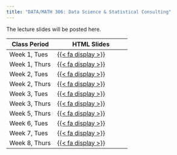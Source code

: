 ```yaml
---
title: "DATA/MATH 306: Data Science & Statistical Consulting"
---
```


The lecture slides will be posted here. 

::: column-screen-inset-right
| Class Period | HTML Slides           |
|-----------------|--------------------------|
| Week 1, Tues  | [{{< fa display >}}](https://mcconvil.github.io/data306f25/data306_wk01tues.html) | 
| Week 1, Thurs  | [{{< fa display >}}](https://mcconvil.github.io/data306f25/data306_wk01thurs.html) | 
| Week 2, Tues  | [{{< fa display >}}](https://mcconvil.github.io/data306f25/data306_wk02tues.html) | 
| Week 2, Thurs  | [{{< fa display >}}](https://mcconvil.github.io/data306f25/data306_wk02thurs.html) | 
| Week 3, Tues  | [{{< fa display >}}](https://mcconvil.github.io/data306f25/data306_wk03tues.html) | 
| Week 3, Thurs  | [{{< fa display >}}](https://mcconvil.github.io/data306f25/data306_wk03thurs.html) | 
| Week 5, Thurs  | [{{< fa display >}}](https://mcconvil.github.io/data306f25/data306_wk05thurs.html) | 
| Week 6, Tues  | [{{< fa display >}}](https://mcconvil.github.io/data306f25/data306_wk06tues.html) | 
| Week 7, Tues  | [{{< fa display >}}](https://mcconvil.github.io/data306f25/data306_wk07tues.html) |
| Week 8, Thurs  | [{{< fa display >}}](https://mcconvil.github.io/data306f25/data306_wk08thurs.html) | 
:::
